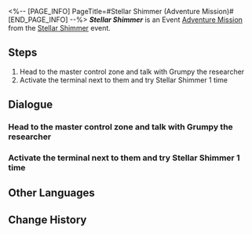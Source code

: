 <%-- [PAGE_INFO]
PageTitle=#Stellar Shimmer (Adventure Mission)#
[END_PAGE_INFO] --%>
{{Stub|Dialogue.}}
{{Mission Infobox
|id            = 8023201
|title         = Stellar Shimmer
|image         = <!--Mission Stellar Shimmer (Adventure Mission).png-->
|type          = Adventure
|event_name    = Stellar Shimmer
|chapter       = 
|requirements  = Reach [[Trailblaze Level]] 21
|summary       = <!--official mission summary from Fate's Atlas-->
|characters    = Grumpy; Metauna; Trailblazer
|startLocation = [[Herta Space Station]] - [[Master Control Zone]]
|world         = Herta Space Station
|area          = Master Control Zone
|prev          = 
|next          = 
|rewards       = Credit*5,000
}}
'''''Stellar Shimmer''''' is an Event [[Adventure Mission]] from the [[Stellar Shimmer]] event.

==Steps==
# Head to the master control zone and talk with Grumpy the researcher
# Activate the terminal next to them and try Stellar Shimmer 1 time

<!--
==Gameplay Notes==

--><!--
==Trial Character==

-->
==Dialogue==
{{Stub Dialogue}}
===Head to the master control zone and talk with Grumpy the researcher{{subst:void|<!--802320101-->}}===
{{Mission Description|type=adventure|location=Master Control Zone|Grumpy, a researcher from the space station, is looking for you with her partner. Looks like she's met some sort of bottleneck during her research.<br />Though, you don't understand why all the researchers are coming to you for their research...}}
{{Dialogue Start}}
:{{tx}}
{{Dialogue End}}

===Activate the terminal next to them and try Stellar Shimmer 1 time{{subst:void|<!--802320102-->}}===
{{Mission Description|type=adventure|location=Master Control Zone|update|Grumpy and Metauna are having quite a headache with testing their data, and you decide to help after their repeated entreaties.<br />You don't know much about scientific research, but you're a pro at physical exercise.}}
{{Dialogue Start}}
:{{tx}}
{{Dialogue End}}

==Other Languages==
{{Other Languages
|en   = Stellar Shimmer
|zhs  = 星芒烁变
|zht  = 星芒爍變
|ja   = スターライト・フラッシュ
|ko   = 반짝이는 스타라이트
|es   = Centelleo estelar
|fr   = Éclat stellaire
|ru   = Звёздное сияние
|th   = เปลวแสงประกายดาว
|vi   = Ánh Sao Lấp Lánh
|de   = Stellarer Schimmer
|id   = Gemerlap Cahaya Bintang
|pt   = Brilho Estelar
}}

==Change History==
{{Change History|2.3}}
